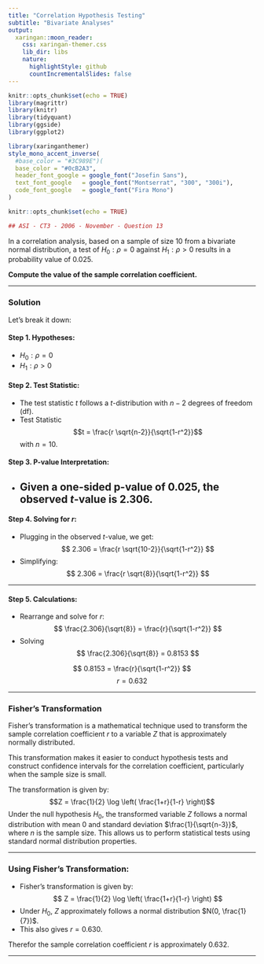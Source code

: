 ```yaml
---
title: "Correlation Hypothesis Testing"
subtitle: "Bivariate Analyses"
output:
  xaringan::moon_reader:
    css: xaringan-themer.css
    lib_dir: libs
    nature:
      highlightStyle: github
      countIncrementalSlides: false
---
```



```r
knitr::opts_chunk$set(echo = TRUE)
library(magrittr)
library(knitr)
library(tidyquant)
library(ggside)
library(ggplot2)


```

```r
library(xaringanthemer)
style_mono_accent_inverse(
  #base_color = "#3C989E")(
  base_color = "#0cB2A3",
  header_font_google = google_font("Josefin Sans"),
  text_font_google   = google_font("Montserrat", "300", "300i"),
  code_font_google   = google_font("Fira Mono")
)
```

```r
knitr::opts_chunk$set(echo = TRUE)
```


```r

## ASI - CT3 - 2006 - November - Question 13

```


In a correlation analysis, based on a sample of size 10 from a bivariate normal
distribution, a test of $H_0: \rho = 0$ against $H_1: \rho > 0$ results in a probability value of 0.025. 


**Compute the value of the sample correlation coefficient.**

---

### Solution

Let's break it down:

#### Step 1. **Hypotheses**: 

   - $H_0 : \rho = 0$ 
   - $H_1 : \rho > 0$

#### Step 2. **Test Statistic**: 
   - The test statistic $t$ follows a $t$-distribution with $n-2$ degrees of freedom (df).
   - Test Statistic $$t = \frac{r \sqrt{n-2}}{\sqrt{1-r^2}}$$ with $n = 10$.

#### Step 3. **P-value Interpretation**:
   - Given a one-sided p-value of 0.025, the observed $t$-value is 2.306.
---

#### Step 4. **Solving for $r$**:
   - Plugging in the observed $t$-value, we get:
   $$
   2.306 = \frac{r \sqrt{10-2}}{\sqrt{1-r^2}}
   $$
   - Simplifying:
   $$
   2.306 = \frac{r \sqrt{8}}{\sqrt{1-r^2}}
   $$

---

#### Step 5. **Calculations**:
   - Rearrange and solve for $r$:
   $$
    \frac{2.306}{\sqrt{8}} = \frac{r}{\sqrt{1-r^2}}
   $$
   - Solving
   $$
    \frac{2.306}{\sqrt{8}} = 0.8153
   $$
   
   $$
   0.8153 = \frac{r}{\sqrt{1-r^2}}
   $$
   $$
   r = 0.632
   $$

---

### Fisher's Transformation

Fisher's transformation is a mathematical technique used to transform the sample correlation coefficient $r$ to a variable $Z$ that is approximately normally distributed. 

This transformation makes it easier to conduct hypothesis tests and construct confidence intervals for the correlation coefficient, particularly when the sample size is small.

The transformation is given by:
$$Z = \frac{1}{2} \log \left( \frac{1+r}{1-r} \right)$$
Under the null hypothesis $H_0$, the transformed variable $Z$ follows a normal distribution with mean 0 and standard deviation $\frac{1}{\sqrt{n-3}}$, where $n$ is the sample size. This allows us to perform statistical tests using standard normal distribution properties.

---



### **Using Fisher's Transformation**:
   - Fisher's transformation is given by:
   $$
   Z = \frac{1}{2} \log \left( \frac{1+r}{1-r} \right)
   $$
   - Under $H_0$, $Z$ approximately follows a normal distribution $N(0, \frac{1}{7})$.
   - This also gives $r = 0.630$.

Therefor the sample correlation coefficient $r$ is approximately $0.632$.

---